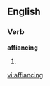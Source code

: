 
==English==

===Verb===
'''affiancing'''

# {{present participle of|[[affiance]]}}

[[vi:affiancing]]